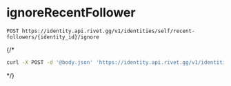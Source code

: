 # ignoreRecentFollower
```
POST https://identity.api.rivet.gg/v1/identities/self/recent-followers/{identity_id}/ignore
```


{/*<RequestExample>
```bash curl
curl -X POST -d '@body.json' 'https://identity.api.rivet.gg/v1/identities/self/recent-followers/{identity_id}/ignore'
```
</RequestExample>*/}
